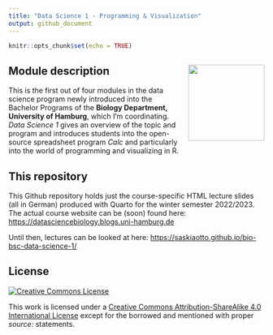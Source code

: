 ```yaml
---
title: "Data Science 1 - Programming & Visualization"
output: github_document
---
```


```r
knitr::opts_chunk$set(echo = TRUE)
```

## Module description <img src="images/dsb_logo.png" align="right" width="150" style="margin-left: 20px"/>

This is the first out of four modules in the data science program newly introduced into the Bachelor Programs of the **Biology Department, University of Hamburg**, which I'm coordinating. *Data Science 1* gives an overview of the topic and program and introduces students into the open-source spreadsheet program *Calc* and particularly into the world of programming and visualizing in R.


## This repository

This Github repository holds just the course-specific HTML lecture slides (all in German) produced with Quarto for the winter semester 2022/2023. The actual course website can be (soon) found here: [https://datasciencebiology.blogs.uni-hamburg.de](https://datasciencebiology.blogs.uni-hamburg.de/course-portfolio/data-science-1/)

Until then, lectures can be looked at here: [https://saskiaotto.github.io/bio-bsc-data-science-1/](https://saskiaotto.github.io/bio-bsc-data-science-1/)


## License

<a rel="license" href="http://creativecommons.org/licenses/by-sa/4.0/">
  <img alt="Creative Commons License" style="border-width:0"
        src="https://i.creativecommons.org/l/by-sa/4.0/80x15.png" />
</a>

This work is licensed under a [Creative Commons Attribution-ShareAlike 4.0 International License ](http://creativecommons.org/licenses/by-sa/4.0/) except for the borrowed and mentioned with proper *source:* statements.

